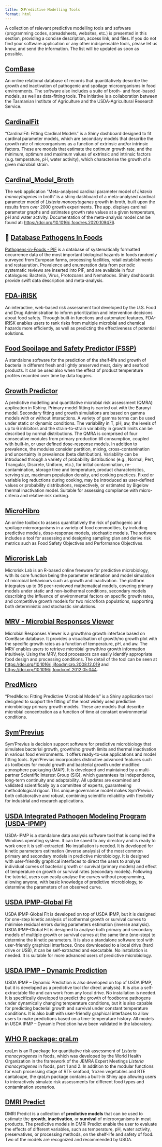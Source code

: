 ```yaml
---
title: 🛠️Predictive Modelling Tools
format: html
---
```


A collection of relevant predictive modelling tools and software (programming codes, spreadsheets, websites, etc.) is presented in this section, providing a concise description, access link, and files. If you do not find your software application or any other indispensable tools, please let us know, and send the information. The list will be updated as soon as possible.

## [ComBase](https://combase.errc.ars.usda.gov/)

An online relational database of records that quantitatively describe the growth and inactivation of pathogenic and spoilage microorganisms in food environments. The software also includes a suite of broth- and food-based models, as well as data-fitting tools. The initiative is a collaboration between the Tasmanian Institute of Agriculture and the USDA-Agricultural Research Service.

## [CardinalFit](https://ubarron.shinyapps.io/CardinalFit/)

“CardinalFit: Fitting Cardinal Models” is a Shiny dashboard designed to fit cardinal parameter models, which are secondary models that describe the growth rate of microorganisms as a function of extrinsic and/or intrinsic factors. These are models that estimate the optimum growth rate, and the minimum, optimum and maximum values of extrinsic and intrinsic factors (e.g. temperature, pH, water activity), which characterise the growth of a given microbial strain.

## [Cardinal_Model_Broth](https://vcadavez.shinyapps.io/ListeriaCardinalModel)

The web application “Meta-analysed cardinal parameter model of *Listeria monocytogenes* in broth” is a shiny dashboard of a meta-analysed cardinal parameter model of *Listeria monocytogenes* growth in broth, built upon the results from over 2000 growth experiments. The app. displays cardinal parameter graphs and estimates growth rate values at a given temperature, pH and water activity. Documentation of the meta-analysis model can be found at: [https://doi.org/10.1016/j.foodres.2020.109476](https://doi.org/10.1016/j.foodres.2020.109476).

## 🔬 [Database Pathogens In Foods](https://pif.esa.ipb.pt/)

[Pathogens-in-Foods - PIF](https://pif.esa.ipb.pt/) is a database of systematically formatted occurrence data of the most important biological hazards in foods randomly surveyed from European farms, processing facilities, retail establishments and restauration. Prevalence and enumeration data from periodic systematic reviews are inserted into PIF, and are available in four catalogues: Bacteria, Virus, Protozoans and Nematodes. Shiny dashboards provide swift data description and meta-analysis.

## [FDA-iRISK](https://www.foodrisk.org/resources/display/2)

An interactive, web-based risk assessment tool developed by the U.S. Food and Drug Administration to inform prioritization and intervention decisions about food safety. Through built-in functions and automated features, FDA-iRISK enables users to rank risks from multiple microbial and chemical hazards more efficiently, as well as predicting the effectiveness of potential solutions.

## [Food Spoilage and Safety Predictor (FSSP)](http://fssp.food.dtu.dk/)

A standalone software for the prediction of the shelf-life and growth of bacteria in different fresh and lightly preserved meat, dairy and seafood products. It can be used also when the effect of product temperature profiles recorded over time by data loggers.

## [Growth Predictor](https://skandamis.shinyapps.io/Microbial-Growth-Predictor-Dashboard/)

A predictive modelling and quantitative microbial risk assessment (QMRA) application in Rshiny. Primary model fitting is carried out with the Baranyi model. Secondary fitting and growth simulations are based on gamma models with or without interactions. A variety of gamma terms can be used under static or dynamic conditions. The variability in T, pH, aw, the levels of up to 6 inhibitors and the strain-to-strain variability in growth limits can be described by normal distributions. The QMRA is comprised of four consecutive modules from primary production till consumption, coupled with built-in, or user defined dose-response models. In addition to prevalence, the modules consider partition, mixing, cross-contamination and uncertainty in prevalence (beta distribution). Variability can be introduced through a variety of probability distributions (e.g., Normal, Pert, Triangular, Discrete, Uniform, etc.), for initial contamination, re-contamination, storage time and temperature, product characteristics, serving size, maximum population density, and cooking practices. Fixed or variable log reductions during cooking, may be introduced as user-defined values or probability distributions, respectively, or estimated by Bigelow thermal inactivation model. Suitable for assessing compliance with micro-criteria and relative risk ranking. 

## [MicroHibro](https://microhibro.com/)

An online toolbox to assess quantitatively the risk of pathogenic and spoilage microorganisms in a variety of food commodities, by including predictive models, dose-response models, stochastic models. The software includes a tool for assessing and designing sampling plan and derive risk metrics such as Food Safety Objectives and Performance Objectives.

## [Microrisk Lab](https://www.microrisklab.top/)

Microrisk Lab is an R-based online freeware for predictive microbiology, with its core function being the parameter estimation and model simulation of microbial behaviours such as growth and inactivation. The platform integrates up to 36 peer-reviewed mathematical models, covering primary models under static and non-isothermal conditions, secondary models describing the influence of environmental factors on specific growth rates, and competitive growth models for two microflora populations, supporting both deterministic and stochastic simulations. 

## [MRV - Microbial Responses Viewer](http://mrviewer.info/)

Microbial Responses Viewer is a growth/no growth interface based on ComBase database. It provides a visualisation of growth/no growth plot with the specific growth rates as a function of temperature, pH, and aw.  The MRV enables users to retrieve microbial growth/no growth information intuitively. Using the MRV, food processors can easily identify appropriate food design and processing conditions. The detail of the tool can be seen at [https://doi.org/10.1016/j.ijfoodmicro.2008.12.019](https://doi.org/10.1016/j.ijfoodmicro.2008.12.019) and [https://doi.org/10.1016/j.foodcont.2012.05.044](https://doi.org/10.1016/j.foodcont.2012.05.044).

## [PredMicro](https://vcadavez.shinyapps.io/PredMicro/)

“PredMicro: Fitting Predictive Microbial Models” is a Shiny application tool designed to support the fitting of the most widely used predictive microbiology primary growth models. These are models that describe microbial concentration as a function of time at constant environmental conditions.

## [Sym'Previus](http://symprevius.eu/en/)

Sym'Previus is decision support software for predictive microbiology that simulates bacterial growth, growth/no growth limits and thermal inactivation in various food environments. It offers ready-to-use applications and model fitting tools. Sym'Previus incorporates distinctive advanced features such as toolboxes for mould growth and bacterial growth under modified atmosphere packaging (MAP). It is developed and maintained by a multi-partner Scientific Interest Group (SIG), which guarantees its independence, long-term continuity and adaptability. All updates are examined and validated scientifically by a committee of experts, guaranteeing methodological rigour. This unique governance model makes Sym'Previus both collaborative and robust, combining scientific reliability with flexibility for industrial and research applications. 

## [USDA Integrated Pathogen Modeling Program (USDA-IPMP)](https://www.ars.usda.gov/northeast-area/wyndmoor-pa/eastern-regional-research-center/docs/ipmp-2013/)

USDA-IPMP is a standalone data analysis software tool that is compiled the Windows operating system. It can be saved to any directory and is ready to work once it is self-extracted. No installation is needed. It is developed for kinetic parameters estimation (inverse analysis) of the most common primary and secondary models in predictive microbiology. It is designed with user-friendly graphical interfaces to direct the users to analyse individual curves of bacterial growth or survival (primary models) and effect of temperature on growth or survival rates (secondary models). Following the tutorial, users can easily analyse the curves without programming, allowing anyone, with basic knowledge of predictive microbiology, to determine the parameters of an observed curve.

## [USDA IPMP-Global Fit](https://www.ars.usda.gov/northeast-area/wyndmoor-pa/eastern-regional-research-center/docs/ipmp-global-fit/)

USDA IPMP-Global Fit is developed on top of USDA IPMP, but it is designed for one-step kinetic analysis of isothermal growth or survival curves to minimise residual errors during parameters estimation (inverse analysis). USDA IPMP-Global Fit is designed to analyse both primary and secondary models of multiple growth or survival curves at the same time (one-step) to determine the kinetic parameters. It is also a standalone software tool with user-friendly graphical interfaces. Once downloaded to a local drive (hard drive or USB), it can be self-extracted and executable.  No installation is needed. It is suitable for more advanced users of predictive microbiology.

## [USDA IPMP – Dynamic Prediction](https://www.ars.usda.gov/northeast-area/wyndmoor-pa/eastern-regional-research-center/docs/ipmp-dynamic-prediction/)

USDA IPMP – Dynamic Prediction is also developed on top of USDA IPMP, but it is developed as a predictive tool (for direct analysis). It is also a self-extractable file and can work from any local drive.  No installation is needed. It is specifically developed to predict the growth of foodborne pathogens under dynamically changing temperature conditions, but it is also capable for predicting bacterial growth and survival under constant temperature conditions.  It is also built with user-friendly graphical interfaces to allow users to make predictions based on a time-temperature history. All models in USDA IPMP – Dynamic Prediction have been validated in the laboratory.

## [WHO R package: qraLm](https://github.com/WorldHealthOrganization/qraLm)

qraLm is an R package for quantitative risk assessment of *Listeria monocytogenes* in foods, which was developed by the World Health Organization in the framework of the JEMRA Expert Meetings *Listeria monocytogenes* in foods, part 1 and 2. In addition to the modular functions for each processing stage of RTE seafood, frozen vegetables and RTE cantaloupe, the qraLm package contains a built-in Shiny app allowing users to interactively simulate risk assessments for different food types and contamination scenarios.

## [DMRI Predict](www.dmripredict.dk)

DMRI Predict is a collection of **predictive models** that can be used to
estimate the **growth**, **inactivation**, or **survival** of microorganisms in meat
products. The predictive models in DMRI Predict enable the user to
evaluate the effects of different variables, such as temperature, pH,
water activity, preservatives, or processing methods, on the shelf-life
and safety of food. Two of the models are recognized and recommended by
USDA.
